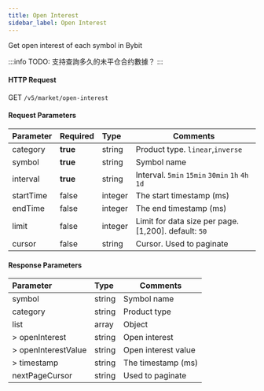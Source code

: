 ```yaml
---
title: Open Interest
sidebar_label: Open Interest
---
```


Get open interest of each symbol in Bybit

:::info
TODO: 支持查詢多久的未平仓合约數據？
:::

#### HTTP Request
GET `/v5/market/open-interest`

#### Request Parameters
| Parameter | Required | Type | Comments|
|:----- |:-------|:-----|------ |
|category |**true** |string |Product type. `linear`,`inverse` |
|symbol |<b>true</b> |string |Symbol name|
|interval |<b>true</b> |string |Interval. `5min` `15min` `30min` `1h` `4h` `1d` |
|startTime |false |integer |The start timestamp (ms) |
|endTime |false |integer |The end timestamp (ms) |
|limit |false |integer |Limit for data size per page. [1,200]. default: `50` |
|cursor |false |string |Cursor. Used to paginate |

#### Response Parameters
| Parameter | Type | Comments|
|:----- |:-----|----- |
|symbol |string |Symbol name |
|category |string |Product type |
|list |array |Object |
|> openInterest |string |Open interest |
|> openInterestValue |string |Open interest value |
|> timestamp |string |The timestamp (ms) |
|nextPageCursor |string |Used to paginate |